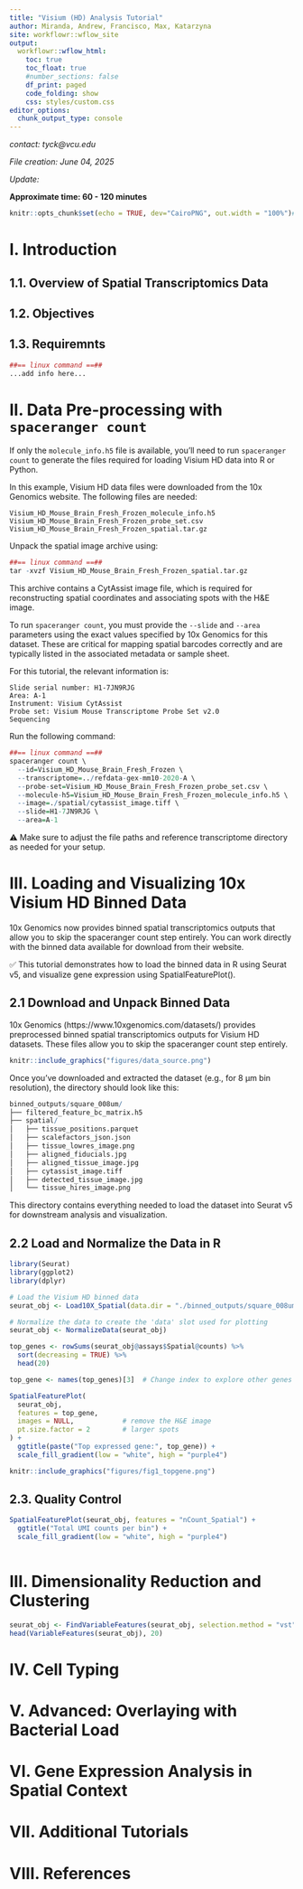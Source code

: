 ```yaml
---
title: "Visium (HD) Analysis Tutorial"
author: Miranda, Andrew, Francisco, Max, Katarzyna
site: workflowr::wflow_site
output:
  workflowr::wflow_html:
    toc: true
    toc_float: true
    #number_sections: false
    df_print: paged
    code_folding: show
    css: styles/custom.css
editor_options:
  chunk_output_type: console
---
```


*contact: tyck@vcu.edu*

*File creation: June 04, 2025*  

*Update: * 

**Approximate time: 60 - 120 minutes**

```r
knitr::opts_chunk$set(echo = TRUE, dev="CairoPNG", out.width = "100%")#, cache=TRUE)
```

# I. Introduction

<!-- Follow this as an example of what I want this to be: https://github.com/yezhengSTAT/CUTTag_tutorial/blob/master/analysis/index.Rmd -->

## 1.1. Overview of Spatial Transcriptomics Data


## 1.2. Objectives

<!-- Max -->

## 1.3. Requiremnts 

<!-- Andrew: discuss all the step for spaceranger installation on a local computer 
Update mouse info to a sample you are working with
-->


```r
##== linux command ==##
...add info here...
```




# II. Data Pre-processing with `spaceranger count`

If only the `molecule_info.h5` file is available, you'll need to run `spaceranger count` to generate the files required for loading Visium HD data into R or Python.

In this example, Visium HD data files were downloaded from the 10x Genomics website. The following files are needed:

```
Visium_HD_Mouse_Brain_Fresh_Frozen_molecule_info.h5
Visium_HD_Mouse_Brain_Fresh_Frozen_probe_set.csv
Visium_HD_Mouse_Brain_Fresh_Frozen_spatial.tar.gz
```

Unpack the spatial image archive using:

```r
##== linux command ==##
tar -xvzf Visium_HD_Mouse_Brain_Fresh_Frozen_spatial.tar.gz
```

This archive contains a CytAssist image file, which is required for reconstructing spatial coordinates and associating spots with the H&E image.

To run `spaceranger count`, you must provide the `--slide` and `--area` parameters using the exact values specified by 10x Genomics for this dataset. These are critical for mapping spatial barcodes correctly and are typically listed in the associated metadata or sample sheet.

For this tutorial, the relevant information is:

```
Slide serial number: H1-7JN9RJG
Area: A-1
Instrument: Visium CytAssist
Probe set: Visium Mouse Transcriptome Probe Set v2.0
Sequencing
```

Run the following command:

```r
##== linux command ==##
spaceranger count \
  --id=Visium_HD_Mouse_Brain_Fresh_Frozen \
  --transcriptome=../refdata-gex-mm10-2020-A \
  --probe-set=Visium_HD_Mouse_Brain_Fresh_Frozen_probe_set.csv \
  --molecule-h5=Visium_HD_Mouse_Brain_Fresh_Frozen_molecule_info.h5 \
  --image=./spatial/cytassist_image.tiff \
  --slide=H1-7JN9RJG \
  --area=A-1
```
⚠️ Make sure to adjust the file paths and reference transcriptome directory as needed for your setup.

# III. Loading and Visualizing 10x Visium HD Binned Data

10x Genomics now provides binned spatial transcriptomics outputs that allow you to skip the spaceranger count step entirely. You can work directly with the binned data available for download from their website.

✅ This tutorial demonstrates how to load the binned data in R using Seurat v5, and visualize gene expression using SpatialFeaturePlot().

## 2.1 Download and Unpack Binned Data

10x Genomics (https://www.10xgenomics.com/datasets/) provides preprocessed binned spatial transcriptomics outputs for Visium HD datasets. These files allow you to skip the spaceranger count step entirely.

```r
knitr::include_graphics("figures/data_source.png")
```


Once you've downloaded and extracted the dataset (e.g., for 8 µm bin resolution), the directory should look like this:

```r
binned_outputs/square_008um/
├── filtered_feature_bc_matrix.h5
├── spatial/
│   ├── tissue_positions.parquet
│   ├── scalefactors_json.json
│   ├── tissue_lowres_image.png
│   ├── aligned_fiducials.jpg
│   ├── aligned_tissue_image.jpg
│   ├── cytassist_image.tiff
│   ├── detected_tissue_image.jpg
│   └── tissue_hires_image.png

```
This directory contains everything needed to load the dataset into Seurat v5 for downstream analysis and visualization.

## 2.2 Load and Normalize the Data in R

```r
library(Seurat)
library(ggplot2)
library(dplyr)

# Load the Visium HD binned data
seurat_obj <- Load10X_Spatial(data.dir = "./binned_outputs/square_008um/")

# Normalize the data to create the 'data' slot used for plotting
seurat_obj <- NormalizeData(seurat_obj)

top_genes <- rowSums(seurat_obj@assays$Spatial@counts) %>%
  sort(decreasing = TRUE) %>%
  head(20)

top_gene <- names(top_genes)[3]  # Change index to explore other genes

SpatialFeaturePlot(
  seurat_obj,
  features = top_gene,
  images = NULL,            # remove the H&E image
  pt.size.factor = 2        # larger spots
) +
  ggtitle(paste("Top expressed gene:", top_gene)) +
  scale_fill_gradient(low = "white", high = "purple4")

```


```r
knitr::include_graphics("figures/fig1_topgene.png")
```


<!--  [**Figure 1. Visualization of Top Expressed Gene.** Example visualization of a highly expressed gene across spatial bins, displayed using **a single-color gradient** ranging from white to a saturated hue. This approach highlights spatial expression patterns while maintaining sensitivity to low-abundance signals.](figures/fig1_topgene.png). -->

## 2.3. Quality Control

<!-- Francisco: describe the statistics and show some plots for Visium HD -->

```r
SpatialFeaturePlot(seurat_obj, features = "nCount_Spatial") +
  ggtitle("Total UMI counts per bin") +
  scale_fill_gradient(low = "white", high = "purple4")
  
```



# III. Dimensionality Reduction and Clustering


```r
seurat_obj <- FindVariableFeatures(seurat_obj, selection.method = "vst", nfeatures = 2000)
head(VariableFeatures(seurat_obj), 20)
```

# IV. Cell Typing

# V. Advanced: Overlaying with Bacterial Load

<!-- Miranda: -->
<!-- describe the statistics and show some plots for Visium -->
<!-- describe how bacterial spots are identified and visualized -->

# VI. Gene Expression Analysis in Spatial Context


# VII. Additional Tutorials 


# VIII. References







